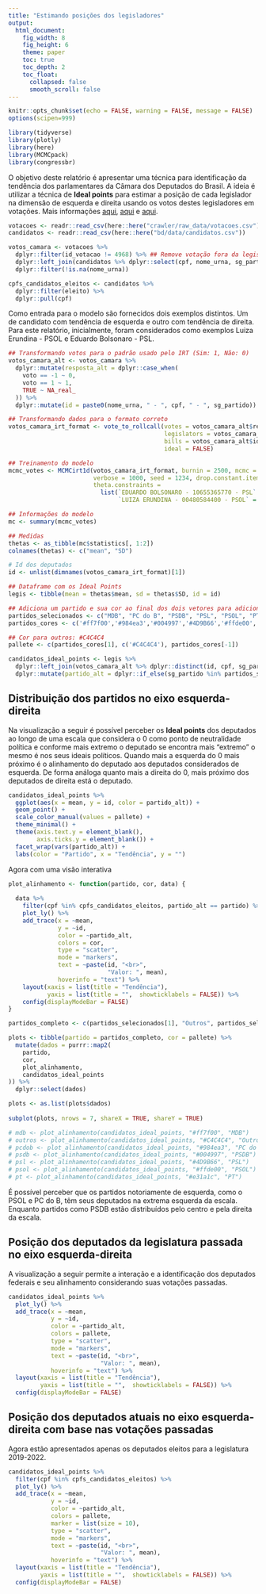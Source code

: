 ```yaml
---
title: "Estimando posições dos legisladores"
output: 
  html_document:
    fig_width: 8
    fig_height: 6
    theme: paper
    toc: true
    toc_depth: 2
    toc_float:
      collapsed: false
      smooth_scroll: false
---
```


```r
knitr::opts_chunk$set(echo = FALSE, warning = FALSE, message = FALSE)
options(scipen=999)
```

```r
library(tidyverse)
library(plotly)
library(here)
library(MCMCpack)
library(congressbr)
```

O objetivo deste relatório é apresentar uma técnica para identificação da tendência dos parlamentares da Câmara dos Deputados do Brasil. A ideia é utilizar a técnica de **Ideal points** para estimar a posição de cada legislador na dimensão de esquerda e direita usando os votos destes legisladores em votações. Mais informações [aqui](https://blogs.iq.harvard.edu/ideal_points_1),  [aqui](http://robertmyles.github.io/Bayesian-IRT-in-R-and-Stan.html) e [aqui](http://keyonvafa.com/ideal-points/).

```r
votacoes <- readr::read_csv(here::here("crawler/raw_data/votacoes.csv"))
candidatos <- readr::read_csv(here::here("bd/data/candidatos.csv"))

votos_camara <- votacoes %>% 
  dplyr::filter(id_votacao != 4968) %>% ## Remove votação fora da legislatura 55
  dplyr::left_join(candidatos %>% dplyr::select(cpf, nome_urna, sg_partido), by = "cpf") %>% 
  dplyr::filter(!is.na(nome_urna))
```

```r
cpfs_candidatos_eleitos <- candidatos %>% 
  dplyr::filter(eleito) %>% 
  dplyr::pull(cpf)
```

Como entrada para o modelo são fornecidos dois exemplos distintos. Um de candidato com tendência de esquerda e outro com tendência de direita. Para este relatório, inicialmente, foram considerados como exemplos Luiza Erundina - PSOL e Eduardo Bolsonaro - PSL.

```r
## Transformando votos para o padrão usado pelo IRT (Sim: 1, Não: 0)
votos_camara_alt <- votos_camara %>% 
  dplyr::mutate(resposta_alt = dplyr::case_when(
    voto == -1 ~ 0,
    voto == 1 ~ 1,
    TRUE ~ NA_real_
  )) %>%
  dplyr::mutate(id = paste0(nome_urna, " - ", cpf, " - ", sg_partido))
```

```r
## Transformando dados para o formato correto
votos_camara_irt_format <- vote_to_rollcall(votes = votos_camara_alt$resposta_alt,
                                            legislators = votos_camara_alt$id,
                                            bills = votos_camara_alt$id_votacao,
                                            ideal = FALSE)
```

```r
## Treinamento do modelo
mcmc_votes <- MCMCirt1d(votos_camara_irt_format, burnin = 2500, mcmc = 50000, thin = 10,
                        verbose = 1000, seed = 1234, drop.constant.items = T,
                        theta.constraints =
                          list(`EDUARDO BOLSONARO - 10655365770 - PSL` = "+",
                               `LUIZA ERUNDINA - 00480584400 - PSOL` = "-"))
```

```r
## Informações do modelo
mc <- summary(mcmc_votes)

## Medidas
thetas <- as_tibble(mc$statistics[, 1:2])
colnames(thetas) <- c("mean", "SD")

# Id dos deputados
id <- unlist(dimnames(votos_camara_irt_format)[1])

## Dataframe com os Ideal Points
legis <- tibble(mean = thetas$mean, sd = thetas$SD, id = id)
```

```r
## Adiciona um partido e sua cor ao final dos dois vetores para adicionar um partido específico a visualização
partidos_selecionados <- c("MDB", "PC do B", "PSDB", "PSL", "PSOL", "PT")
partidos_cores <- c('#ff7f00','#984ea3','#004997','#4D9B66','#ffde00','#e31a1c')

## Cor para outros: #C4C4C4
pallete <- c(partidos_cores[1], c('#C4C4C4'), partidos_cores[-1])

candidatos_ideal_points <- legis %>% 
  dplyr::left_join(votos_camara_alt %>% dplyr::distinct(id, cpf, sg_partido), by = "id") %>% 
  dplyr::mutate(partido_alt = dplyr::if_else(sg_partido %in% partidos_selecionados, sg_partido, "Outros"))
```

## Distribuição dos partidos no eixo esquerda-direita

Na visualização a seguir é possível perceber os **Ideal points** dos deputados ao longo de uma escala que considera o 0 como ponto de neutralidade política e conforme mais extremo o deputado se encontra mais "extremo" o mesmo é nos seus ideais políticos. Quando mais a esquerda do 0 mais próximo é o alinhamento do deputado aos deputados considerados de esquerda. De forma análoga quanto mais a direita do 0, mais próximo dos deputados de direita está o deputado.

```r
candidatos_ideal_points %>%
  ggplot(aes(x = mean, y = id, color = partido_alt)) +
  geom_point() +
  scale_color_manual(values = pallete) +
  theme_minimal() +
  theme(axis.text.y = element_blank(),
        axis.ticks.y = element_blank()) +
  facet_wrap(vars(partido_alt)) +
  labs(color = "Partido", x = "Tendência", y = "")
```

Agora com uma visão interativa

```r
plot_alinhamento <- function(partido, cor, data) {
    
  data %>%
    filter(cpf %in% cpfs_candidatos_eleitos, partido_alt == partido) %>% 
    plot_ly() %>%
    add_trace(x = ~mean,
              y = ~id,
              color = ~partido_alt,
              colors = cor,
              type = "scatter",
              mode = "markers",
              text = ~paste(id, "<br>",
                            "Valor: ", mean),
              hoverinfo = "text") %>%
    layout(xaxis = list(title = "Tendência"),
           yaxis = list(title = "",  showticklabels = FALSE)) %>% 
    config(displayModeBar = FALSE)
}
```

```r
partidos_completo <- c(partidos_selecionados[1], "Outros", partidos_selecionados[-1])

plots <- tibble(partido = partidos_completo, cor = pallete) %>% 
  mutate(dados = purrr::map2(
    partido,
    cor,
    plot_alinhamento,
    candidatos_ideal_points
)) %>% 
  dplyr::select(dados)

plots <- as.list(plots$dados)
  
subplot(plots, nrows = 7, shareX = TRUE, shareY = TRUE)

# mdb <- plot_alinhamento(candidatos_ideal_points, "#ff7f00", "MDB")
# outros <- plot_alinhamento(candidatos_ideal_points, "#C4C4C4", "Outros")
# pcdob <- plot_alinhamento(candidatos_ideal_points, "#984ea3", "PC do B")
# psdb <- plot_alinhamento(candidatos_ideal_points, "#004997", "PSDB")
# psl <- plot_alinhamento(candidatos_ideal_points, "#4D9B66", "PSL")
# psol <- plot_alinhamento(candidatos_ideal_points, "#ffde00", "PSOL")
# pt <- plot_alinhamento(candidatos_ideal_points, "#e31a1c", "PT")
```

É possível perceber que os partidos notoriamente de esquerda, como o PSOL e PC do B, têm seus deputados na extrema esquerda da escala. Enquanto partidos como PSDB estão distribuídos pelo centro e pela direita da escala.

## Posição dos deputados da legislatura passada no eixo esquerda-direita

A visualização a seguir permite a interação e a identificação dos deputados federais e seu alinhamento considerando suas votações passadas.

```r
candidatos_ideal_points %>%
  plot_ly() %>%
  add_trace(x = ~mean,
            y = ~id,
            color = ~partido_alt,
            colors = pallete,
            type = "scatter",
            mode = "markers",
            text = ~paste(id, "<br>",
                          "Valor: ", mean),
            hoverinfo = "text") %>%
  layout(xaxis = list(title = "Tendência"),
         yaxis = list(title = "",  showticklabels = FALSE)) %>% 
  config(displayModeBar = FALSE)
```

## Posição dos deputados atuais no eixo esquerda-direita com base nas votações passadas

Agora estão apresentados apenas os deputados eleitos para a legislatura 2019-2022.
```r
candidatos_ideal_points %>%
  filter(cpf %in% cpfs_candidatos_eleitos) %>% 
  plot_ly() %>%
  add_trace(x = ~mean,
            y = ~id,
            color = ~partido_alt,
            colors = pallete,
            marker = list(size = 10),
            type = "scatter",
            mode = "markers",
            text = ~paste(id, "<br>",
                          "Valor: ", mean),
            hoverinfo = "text") %>%
  layout(xaxis = list(title = "Tendência"),
         yaxis = list(title = "",  showticklabels = FALSE)) %>% 
  config(displayModeBar = FALSE)
```
